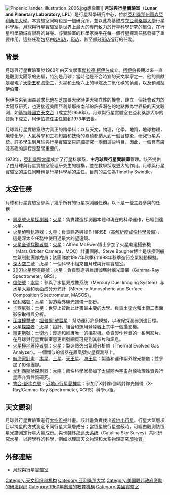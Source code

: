 [[Image:Phoenix_lander_illustration_2006.jpg|thumb]]想像圖]]
'''月球與行星實驗室'''（'''Lunar and Planetary Laboratory, LPL'''）是行星科學研究中心，位於[[亞利桑那州|亞利桑那州]][[圖森|圖森]][[亞利桑那大學|亞利桑那大學]]。本實驗室同時也是一個研究所，並以此為基礎成立[[亞利桑那大學|亞利桑那大學]]行星科學系。月球與行星實驗室是世界上最大的專門致力於行星科學研究的單位，在行星科學領域有很高的聲譽。該實驗室的科學家幾乎在每一個行星探測任務發揮了重要作用，這些任務包括由[[美國國家航空暨太空總署|NASA]]，[[歐洲太空總署|ESA]]，甚至部分[[俄羅斯聯邦航天局|RSA]]進行的任務。

==背景==
月球與行星實驗室於1960年由天文學家[[傑拉德·柯伊伯|傑拉德·柯伊伯]]成立。[[傑拉德·柯伊伯|柯伊伯]]長期以來一直是觀測太陽系的先驅，特別是月球；當時他是不合時宜的天文學家之一。他的貢獻是發現了[[天衛五|天衛五]]和[[海衛二|海衛二]]，火星和土衛六上的甲烷及二氧化碳的偵測，以及預測[[柯伊伯带|柯伊伯带]]。

柯伊伯來到圖森尋求比他在芝加哥大學時更大獨立性的機會，建立一個社會致力於太陽系研究，也更接近美國亞利桑那州南部的許多潛在的地點做為世界級的天文觀測，如[[基特峰國立天文台|基特峰國立天文台]]（成立於1958年）。月球與行星實驗室在亞利桑那大學的贊助下成立，柯伊伯擔任主任直到1973年去世。

月球與行星實驗室致力真正的跨學科；以及天文，物理，化學，地質，地球物理，地球化學，大氣科學和工程知識和技術的累積都納入到一個目標後，研究行星系統。許多學生到月球與行星實驗室只詳細研究一兩個這些科目。因此，一個具有廣泛基礎的課程是至關重要的。

1973年，[[亞利桑那大學|亞利桑那大學]]成立了行星科學系，由'''月球與行星實驗室'''管理。該系提供了由月球與行星實驗室管理研究生的機構，並在教學採取更大的作用。月球與行星實驗室的主任同時也是行星科學系的主任。目前的主任為Timothy Swindle。

==太空任務==
月球和行星實驗室參與了幾乎所有的行星探測器任務。以下是一些主要參與的任務：

*[[鳳凰號火星探測器|鳳凰號火星探測器]]：[[火星|火星]]：負責建造探測器本體和現在的科學運作，已經到達火星。
*[[火星偵察軌道器|火星偵察軌道器]]：[[火星|火星]]：負責建造與操作HiRISE（[[高解析度成像科學設備|高解析度成像科學設備]]），這是深太空任務中使用過最大的望遠鏡。
*[[火星全球探勘者號|火星全球探勘者號]]：[[火星|火星]]：Alfred McEwen博士參加了火星軌道攝影機（Mars Orbiter Camera，MOC）計畫團隊。Steve Bougher博士是該探測船空氣制動團隊成員；該團隊於1997年秋季和1998年秋季進行空氣制動模擬。
*[[深太空二號|深太空二號]]：[[火星|火星]]：一個科學小組來自月球與行星實驗室。
*[[2001火星奧德賽號|2001火星奧德賽號]]：[[火星|火星]]：負責製造與維護伽瑪射線光譜儀（Gamma-Ray Spectrometer, GRS）。
*[[信使號|信使號]]：[[水星|水星]]：參與了水星双成像系统（Mercury Duel Imaging System）与水星大氣和表面成分分光計（Mercury Atmospheric and Surface Composition Spectrometer, MASCS）。
*[[伽利略號|伽利略號]]：[[木星|木星]]：製造紫外線光譜儀一部份。
*[[卡西尼號|卡西尼號]]：[[土星|土星]]：世界上贊助此計畫最主要的大學。負責[[土衛六|土衛六]]和[[土衛二|土衛二]]表面影像取得與分析。
*[[深度撞擊號|深度撞擊號]]：[[坦普爾1號彗星|坦普爾1號彗星]]：幫助運行許多模擬，以確保探測器到達目標。
*[[火星探路者|火星探路者]]：[[火星|火星]]：設計、組合和運用登陸器上其中一個攝影機。
*[[惠更斯號|惠更斯號]]：[[土衛六|土衛六]]：製造和維護唯一的攝影機。負責製作登錄的一系列影片。在月球與行星實驗室惠更斯號網頁可見到其影片和訊息。
*[[火星極地著陸者號|火星極地著陸者號]]：[[火星|火星]]：製造熱逸出氣體分析儀（Thermal Evolved Gas Analyzer）。一個類似的儀器在鳳凰號火星探測器上。
*[[航海家計畫|航海家計畫]]：[[木星|木星]]、[[土星|土星]]、[[天王星|天王星]]、[[海王星|海王星]]：製造和運作紫外線光譜儀；並參加了影像團隊。
*[[尤利西斯號探測器|尤利西斯號探測器]]：[[太陽|太陽]]：兩名科學家參加了[[太陽圈|太陽圈]]內[[宇宙射線|宇宙射線]]物理性質與行星際介質性質研究。
*[[會合-舒梅克號|會合-舒梅克號]]：[[近地小行星|近地小行星]][[愛神星|愛神星]]：參加了X射線/伽瑪射線光譜儀（X-Ray/Gamma-Ray Spectrometer, XGRS）科學小組。

==天文觀測==
月球與行星實驗室進行[[太空監視|太空監視]]計畫。該計畫負責找出[[近地小行星|近地小行星]]。行星大氣層項目以掩星的方式測定不同行星大氣層成分；當恆星被行星遮蔽時，可經由觀測該恆星光譜測定行星大氣成份。與[[卡特林那巡天系统|卡特林那巡天系统]]（Catalina Sky Survey）共同研究水星。以跨學科的科學，例如以理論天文物理和太空物理研究[[暗物質|暗物質]]。

==外部連結==
*[http://www.lpl.arizona.edu 月球與行星實驗室] {{Wayback|url=http://www.lpl.arizona.edu/ |date=20210322141230 }}

[[Category:天文组织和机构|Category:天文组织和机构]]
[[Category:亚利桑那大学|Category:亚利桑那大学]]
[[Category:美国联邦政府资助的研发组织|Category:美国联邦政府资助的研发组织]]
[[Category:1960年創建的教育機構|Category:1960年創建的教育機構]]
[[Category:美國實驗室|Category:美國實驗室]]